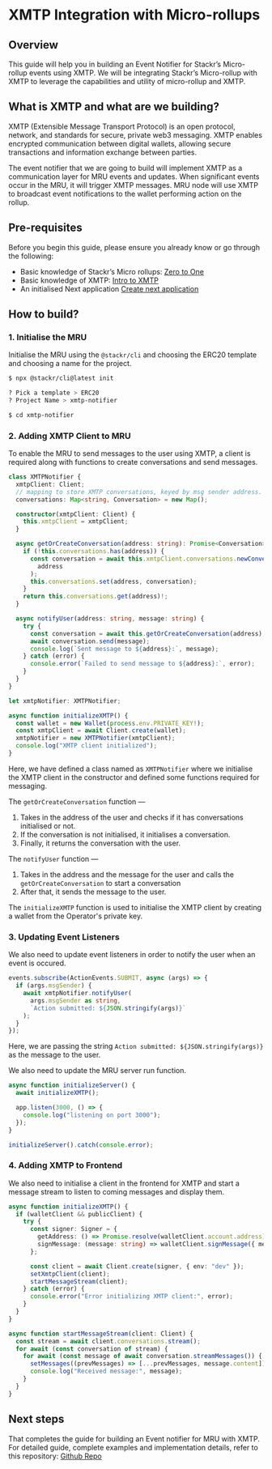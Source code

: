 # XMTP Integration with Micro-rollups

## Overview

This guide will help you in building an Event Notifier for Stackr’s Micro-rollup events using XMTP. We will be integrating Stackr’s Micro-rollup with XMTP to leverage the capabilities and utility of micro-rollup and XMTP.

## What is XMTP and what are we building?

XMTP (Extensible Message Transport Protocol) is an open protocol, network, and standards for secure, private web3 messaging.
XMTP enables encrypted communication between digital wallets, allowing secure transactions and information exchange between parties.

The event notifier that we are going to build will implement XMTP as a communication layer for MRU events and updates. When significant events occur in the MRU, it will trigger XMTP messages. MRU node will use XMTP to broadcast event notifications to the wallet performing action on the rollup.

## Pre-requisites

Before you begin this guide, please ensure you already know or go through the following:

- Basic knowledge of Stackr’s Micro rollups: [Zero to One](/build/zero-to-one/getting-started)
- Basic knowledge of XMTP: [Intro to XMTP](https://docs.xmtp.org/)
- An initialised Next application [Create next application](https://nextjs.org/docs/getting-started/installation)

## How to build?

### 1. Initialise the MRU

Initialise the MRU using the `@stackr/cli` and choosing the ERC20 template and choosing a name for the project.

```bash [Terminal]
$ npx @stackr/cli@latest init

? Pick a template > ERC20
? Project Name > xmtp-notifier

$ cd xmtp-notifier
```

### 2. Adding XMTP Client to MRU

To enable the MRU to send messages to the user using XMTP, a client is required along with functions to create conversations and send messages.

```ts [index.ts]
class XMTPNotifier {
  xmtpClient: Client;
  // mapping to store XMTP conversations, keyed by msg sender address.
  conversations: Map<string, Conversation> = new Map();

  constructor(xmtpClient: Client) {
    this.xmtpClient = xmtpClient;
  }

  async getOrCreateConversation(address: string): Promise<Conversation> {
    if (!this.conversations.has(address)) {
      const conversation = await this.xmtpClient.conversations.newConversation(
        address
      );
      this.conversations.set(address, conversation);
    }
    return this.conversations.get(address)!;
  }

  async notifyUser(address: string, message: string) {
    try {
      const conversation = await this.getOrCreateConversation(address);
      await conversation.send(message);
      console.log(`Sent message to ${address}:`, message);
    } catch (error) {
      console.error(`Failed to send message to ${address}:`, error);
    }
  }
}

let xmtpNotifier: XMTPNotifier;

async function initializeXMTP() {
  const wallet = new Wallet(process.env.PRIVATE_KEY!);
  const xmtpClient = await Client.create(wallet);
  xmtpNotifier = new XMTPNotifier(xmtpClient);
  console.log("XMTP client initialized");
}
```

Here, we have defined a class named as `XMTPNotifier` where we initialise the XMTP client in the constructor and defined some functions required for messaging.

The `getOrCreateConversation` function —

1. Takes in the address of the user and checks if it has conversations initialised or not.
2. If the conversation is not initialised, it initialises a conversation.
3. Finally, it returns the conversation with the user.

The `notifyUser` function —

1. Takes in the address and the message for the user and calls the `getOrCreateConversation` to start a conversation
2. After that, it sends the message to the user.

The `initializeXMTP` function is used to initialise the XMTP client by creating a wallet from the Operator's private key.

### 3. Updating Event Listeners

We also need to update event listeners in order to notify the user when an event is occured.

```ts [index.ts]
events.subscribe(ActionEvents.SUBMIT, async (args) => {
  if (args.msgSender) {
    await xmtpNotifier.notifyUser(
      args.msgSender as string,
      `Action submitted: ${JSON.stringify(args)}`
    );
  }
});
```

Here, we are passing the string `Action submitted: ${JSON.stringify(args)}` as the message to the user.

We also need to update the MRU server run function.

```ts [index.ts]
async function initializeServer() {
  await initializeXMTP();

  app.listen(3000, () => {
    console.log("listening on port 3000");
  });
}

initializeServer().catch(console.error);
```

### 4. Adding XMTP to Frontend

We also need to initialise a client in the frontend for XMTP and start a message stream to listen to coming messages and display them.

```ts [pages/index.ts]
async function initializeXMTP() {
  if (walletClient && publicClient) {
    try {
      const signer: Signer = {
        getAddress: () => Promise.resolve(walletClient.account.address),
        signMessage: (message: string) => walletClient.signMessage({ message }),
      };

      const client = await Client.create(signer, { env: "dev" });
      setXmtpClient(client);
      startMessageStream(client);
    } catch (error) {
      console.error("Error initializing XMTP client:", error);
    }
  }
}

async function startMessageStream(client: Client) {
  const stream = await client.conversations.stream();
  for await (const conversation of stream) {
    for await (const message of await conversation.streamMessages()) {
      setMessages((prevMessages) => [...prevMessages, message.content]);
      console.log("Received message:", message);
    }
  }
}
```

## Next steps

That completes the guide for building an Event notifier for MRU with XMTP.
For detailed guide, complete examples and implementation details, refer to this repository: [Github Repo](https://github.com/Architsharma7/XMTP-MRU)